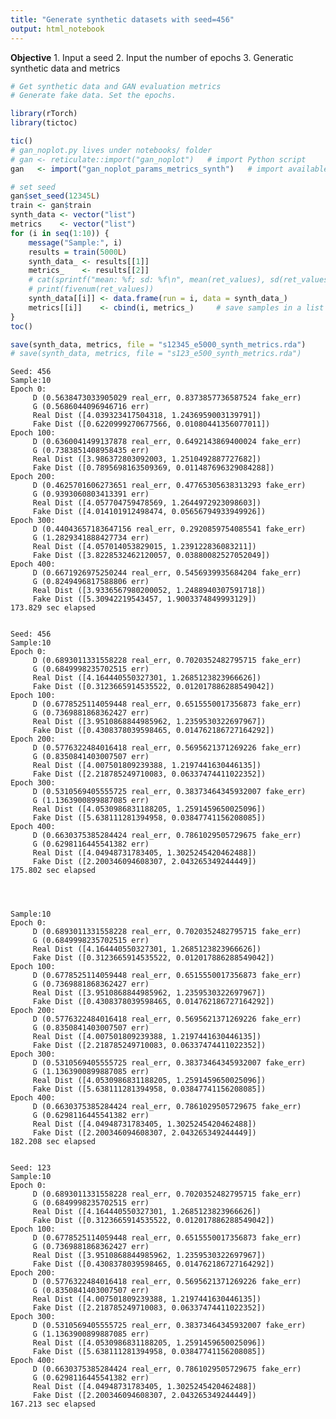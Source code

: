 ```yaml
---
title: "Generate synthetic datasets with seed=456"
output: html_notebook
---
```


**Objective**
1. Input a seed
2. Input the number of epochs
3. Generatic synthetic data and metrics


```r
# Get synthetic data and GAN evaluation metrics
# Generate fake data. Set the epochs.

library(rTorch)
library(tictoc)

tic()
# gan_noplot.py lives under notebooks/ folder
# gan <- reticulate::import("gan_noplot")   # import Python script
gan   <- import("gan_noplot_params_metrics_synth")   # import available in rTorch

# set seed
gan$set_seed(12345L)
train <- gan$train
synth_data <- vector("list")
metrics    <- vector("list")
for (i in seq(1:10)) {
    message("Sample:", i)
    results = train(5000L)
    synth_data_ <- results[[1]]
    metrics_    <- results[[2]]
    # cat(sprintf("mean: %f; sd: %f\n", mean(ret_values), sd(ret_values)))
    # print(fivenum(ret_values))
    synth_data[[i]] <- data.frame(run = i, data = synth_data_)
    metrics[[i]]    <- cbind(i, metrics_)     # save samples in a list vector
}
toc()
```

```r
save(synth_data, metrics, file = "s12345_e5000_synth_metrics.rda")
# save(synth_data, metrics, file = "s123_e500_synth_metrics.rda")
```

```
Seed: 456
Sample:10
Epoch 0: 
	 D (0.5638473033905029 real_err, 0.8373857736587524 fake_err)
	 G (0.5686044096946716 err)
	 Real Dist ([4.039323417504318, 1.2436959003139791]) 
	 Fake Dist ([0.6220999270677566, 0.01080441356077011]) 
Epoch 100: 
	 D (0.6360041499137878 real_err, 0.6492143869400024 fake_err)
	 G (0.7383851408958435 err)
	 Real Dist ([3.986372803092003, 1.2510492887727682]) 
	 Fake Dist ([0.7895698163509369, 0.011487696329084288]) 
Epoch 200: 
	 D (0.4625701606273651 real_err, 0.47765305638313293 fake_err)
	 G (0.9393060803413391 err)
	 Real Dist ([4.057704759478569, 1.2644972923098603]) 
	 Fake Dist ([4.014101912498474, 0.05656794933949926]) 
Epoch 300: 
	 D (0.44043657183647156 real_err, 0.2920859754085541 fake_err)
	 G (1.2829341888427734 err)
	 Real Dist ([4.057014053829015, 1.239122836083211]) 
	 Fake Dist ([3.8228532462120057, 0.03880082527052049]) 
Epoch 400: 
	 D (0.6671926975250244 real_err, 0.5456939935684204 fake_err)
	 G (0.8249496817588806 err)
	 Real Dist ([3.9336567980200052, 1.2488940307591718]) 
	 Fake Dist ([5.30942219543457, 1.9003374849993129]) 
173.829 sec elapsed


Seed: 456
Sample:10
Epoch 0: 
	 D (0.6893011331558228 real_err, 0.7020352482795715 fake_err)
	 G (0.6849998235702515 err)
	 Real Dist ([4.164440550327301, 1.2685123823966626]) 
	 Fake Dist ([0.3123665914535522, 0.012017886288549042]) 
Epoch 100: 
	 D (0.6778525114059448 real_err, 0.6515550017356873 fake_err)
	 G (0.7369881868362427 err)
	 Real Dist ([3.9510868844985962, 1.2359530322697967]) 
	 Fake Dist ([0.4308378039598465, 0.014762186727164292]) 
Epoch 200: 
	 D (0.5776322484016418 real_err, 0.5695621371269226 fake_err)
	 G (0.8350841403007507 err)
	 Real Dist ([4.007501809239388, 1.2197441630446135]) 
	 Fake Dist ([2.218785249710083, 0.06337474411022352]) 
Epoch 300: 
	 D (0.5310569405555725 real_err, 0.38373464345932007 fake_err)
	 G (1.1363900899887085 err)
	 Real Dist ([4.0530986831188205, 1.2591459650025096]) 
	 Fake Dist ([5.638111281394958, 0.03847741156208085]) 
Epoch 400: 
	 D (0.6630375385284424 real_err, 0.7861029505729675 fake_err)
	 G (0.6298116445541382 err)
	 Real Dist ([4.04948731783405, 1.3025245420462488]) 
	 Fake Dist ([2.200346094608307, 2.043265349244449]) 
175.802 sec elapsed




Sample:10
Epoch 0: 
	 D (0.6893011331558228 real_err, 0.7020352482795715 fake_err)
	 G (0.6849998235702515 err)
	 Real Dist ([4.164440550327301, 1.2685123823966626]) 
	 Fake Dist ([0.3123665914535522, 0.012017886288549042]) 
Epoch 100: 
	 D (0.6778525114059448 real_err, 0.6515550017356873 fake_err)
	 G (0.7369881868362427 err)
	 Real Dist ([3.9510868844985962, 1.2359530322697967]) 
	 Fake Dist ([0.4308378039598465, 0.014762186727164292]) 
Epoch 200: 
	 D (0.5776322484016418 real_err, 0.5695621371269226 fake_err)
	 G (0.8350841403007507 err)
	 Real Dist ([4.007501809239388, 1.2197441630446135]) 
	 Fake Dist ([2.218785249710083, 0.06337474411022352]) 
Epoch 300: 
	 D (0.5310569405555725 real_err, 0.38373464345932007 fake_err)
	 G (1.1363900899887085 err)
	 Real Dist ([4.0530986831188205, 1.2591459650025096]) 
	 Fake Dist ([5.638111281394958, 0.03847741156208085]) 
Epoch 400: 
	 D (0.6630375385284424 real_err, 0.7861029505729675 fake_err)
	 G (0.6298116445541382 err)
	 Real Dist ([4.04948731783405, 1.3025245420462488]) 
	 Fake Dist ([2.200346094608307, 2.043265349244449]) 
182.208 sec elapsed


Seed: 123
Sample:10
Epoch 0: 
	 D (0.6893011331558228 real_err, 0.7020352482795715 fake_err)
	 G (0.6849998235702515 err)
	 Real Dist ([4.164440550327301, 1.2685123823966626]) 
	 Fake Dist ([0.3123665914535522, 0.012017886288549042]) 
Epoch 100: 
	 D (0.6778525114059448 real_err, 0.6515550017356873 fake_err)
	 G (0.7369881868362427 err)
	 Real Dist ([3.9510868844985962, 1.2359530322697967]) 
	 Fake Dist ([0.4308378039598465, 0.014762186727164292]) 
Epoch 200: 
	 D (0.5776322484016418 real_err, 0.5695621371269226 fake_err)
	 G (0.8350841403007507 err)
	 Real Dist ([4.007501809239388, 1.2197441630446135]) 
	 Fake Dist ([2.218785249710083, 0.06337474411022352]) 
Epoch 300: 
	 D (0.5310569405555725 real_err, 0.38373464345932007 fake_err)
	 G (1.1363900899887085 err)
	 Real Dist ([4.0530986831188205, 1.2591459650025096]) 
	 Fake Dist ([5.638111281394958, 0.03847741156208085]) 
Epoch 400: 
	 D (0.6630375385284424 real_err, 0.7861029505729675 fake_err)
	 G (0.6298116445541382 err)
	 Real Dist ([4.04948731783405, 1.3025245420462488]) 
	 Fake Dist ([2.200346094608307, 2.043265349244449]) 
167.213 sec elapsed
```
